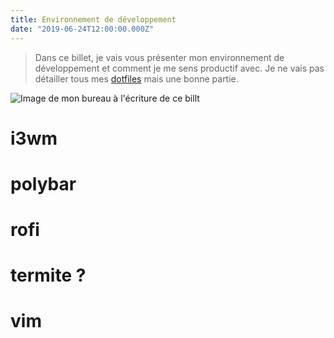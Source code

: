 ```yaml
---
title: Environnement de développement
date: "2019-06-24T12:00:00.000Z"
---
```


> Dans ce billet, je vais vous présenter mon environnement de développement et
> comment je me sens productif avec. Je ne vais pas détailler tous mes
> [dotfiles] mais une bonne partie.

![Image de mon bureau à l'écriture de ce billt](./desktop.png)

# i3wm

# polybar

# rofi

# termite ?

# vim

[dotfiles]: https://github.com/yoannfleurydev/dotfiles
